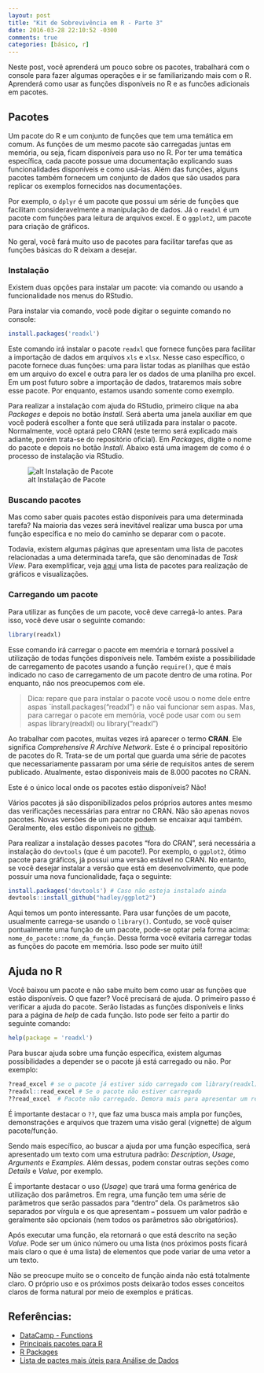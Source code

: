 ```yaml
---
layout: post
title: "Kit de Sobrevivência em R - Parte 3"
date: 2016-03-28 22:10:52 -0300
comments: true
categories: [básico, r]
---
```



Neste post, você aprenderá um pouco sobre os pacotes, trabalhará com o console para fazer algumas operações e ir se familiarizando mais com o R. Aprenderá como usar as funções disponíveis no R e as funcões adicionais em pacotes.

<!-- More -->

## Pacotes

Um pacote do R e um conjunto de funções que tem uma temática em comum. As funções de um mesmo pacote são carregadas juntas em memória, ou seja, ficam disponíveis para uso no R. Por ter uma temática específica, cada pacote possue uma documentação explicando suas funcionalidades disponíveis e como usá-las. Além das funções, alguns pacotes também fornecem um conjunto de dados que são usados para replicar os exemplos fornecidos nas documentações.

Por exemplo, o `dplyr` é um pacote que possui um série de funções que facilitam consideravelmente a manipulação de dados. Já o `readxl` é um pacote com funções para leitura de arquivos excel. E o `ggplot2`, um pacote para criação de gráficos.

No geral, você fará muito uso de pacotes para facilitar tarefas que as funções básicas do R deixam a desejar.

### Instalação

Existem duas opções para instalar um pacote: via comando ou usando a funcionalidade nos menus do RStudio.

Para instalar via comando, você pode digitar o seguinte comando no console:

```r
install.packages('readxl')
```

Este comando irá instalar o pacote `readxl` que fornece funções para facilitar a importação de dados em arquivos `xls` e `xlsx`. Nesse caso específico, o pacote fornece duas funções: uma para listar todas as planilhas que estão em um arquivo do excel e outra para ler os dados de uma planilha pro excel. Em um post futuro sobre a importação de dados, trataremos mais sobre esse pacote. Por enquanto, estamos usando somente como exemplo.

Para realizar a instalação com ajuda do RStudio, primeiro clique na aba _Packages_ e depois no botão _Install_. Será aberta uma janela auxiliar em que você poderá escolher a fonte que será utilizada para instalar o pacote. Normalmente, você optará pelo CRAN (este termo será explicado mais adiante, porém trata-se do repositório oficial). Em _Packages_, digite o nome do pacote e depois no botão _Install_. Abaixo está uma imagem de como é o processo de instalação via RStudio.

![alt Instalação de Pacote](/images/install_package.gif "Instalação de Pacote")

### Buscando pacotes

Mas como saber quais pacotes estão disponíveis para uma determinada tarefa? Na maioria das vezes será inevitável realizar uma busca por uma função específica e no meio do caminho se deparar com o pacote. 

Todavia, existem algumas páginas que apresentam uma lista de pacotes relacionadas a uma determinada tarefa, que são denominadas de _Task View_. Para exemplificar, veja [aqui](https://cran.r-project.org/web/views/Graphics.html) uma lista de pacotes para realização de gráficos e visualizações. 


### Carregando um pacote

Para utilizar as funções de um pacote, você deve carregá-lo antes. Para isso, você deve usar o seguinte comando:
```r
library(readxl)
```

Esse comando irá carregar o pacote em memória e tornará possível a utilização de todas funções disponíveis nele. Também existe a possibilidade de carregamento de pacotes usando a função `require()`, que é mais indicado no caso de carregamento de um pacote dentro de uma rotina. Por enquanto, não nos preocupemos com ele.

>Dica: repare que para instalar o pacote você usou o nome dele entre aspas `install.packages("readxl") e não vai funcionar sem aspas. Mas, para carregar o pacote em memória, você pode usar com ou sem aspas library(readxl) ou library("readxl")

Ao trabalhar com pacotes, muitas vezes irá aparecer o termo **CRAN**. Ele significa _Comprehensive R Archive Network_. Este é o principal repositório de pacotes do R. Trata-se de um portal que guarda uma série de pacotes que necessariamente passaram por uma série de requisitos antes de serem publicado. Atualmente, estao disponiveis mais de 8.000 pacotes no CRAN. 

Este é o único local onde os pacotes estão disponíveis? Não! 

Vários pacotes já são disponibilizados pelos próprios autores antes mesmo das verificações necessárias para entrar no CRAN. Não são apenas novos pacotes. Novas versões de um pacote podem se encaixar aqui também. Geralmente, eles estão disponíveis no [github](https://pt.wikipedia.org/wiki/GitHub). 

Para realizar a instalação desses pacotes "fora do CRAN", será necessária a instalação do `devtools` (que é um pacote!). Por exemplo, o `ggplot2`, ótimo pacote para gráficos, já possui uma versão estável no CRAN. No entanto, se você desejar instalar a versão que está em desenvolvimento, que pode possuir uma nova funcionalidade, faça o seguinte:
```r
install.packages('devtools') # Caso não esteja instalado ainda
devtools::install_github("hadley/ggplot2")
```

Aqui temos um ponto interessante. Para usar funções de um pacote, usualmente carrega-se usando o `library()`. Contudo, se você quiser pontualmente uma função de um pacote, pode-se optar pela forma acima: `nome_do_pacote::nome_da_função`. Dessa forma você evitaria carregar todas as funções do pacote em memória. Isso pode ser muito útil!

## Ajuda no R

Você baixou um pacote e não sabe muito bem como usar as funções que estão disponíveis. O que fazer? Você precisará de ajuda. O primeiro passo é verificar a ajuda do pacote. Serão listadas as funções disponíveis e links para a página de _help_ de cada função. Isto pode ser feito a partir do seguinte comando:

```r
help(package = 'readxl')
```

Para buscar ajuda sobre uma função específica, existem algumas possibilidades a depender se o pacote já está carregado ou não. Por exemplo:

```r
?read_excel # se o pacote já estiver sido carregado com library(readxl)
?readxl::read_excel # Se o pacote não estiver carregado
??read_excel  # Pacote não carregado. Demora mais para apresentar um resultado
```

É importante destacar o `??`, que faz uma busca mais ampla por funções, demonstrações e arquivos que trazem uma visão geral (vignette) de algum pacote/função.

Sendo mais específico, ao buscar a ajuda por uma função específica, será apresentado um texto com uma estrutura padrão: _Description_, _Usage_, _Arguments_ e _Examples_. Além dessas, podem constar outras seções como _Details_ e _Value_, por exemplo. 

É importante destacar o uso (_Usage_) que trará uma forma genérica de utilização dos parâmetros. Em regra, uma função tem uma série de parâmetros que serão passados para "dentro" dela. Os parâmetros são separados por vírgula e os que apresentam `=` possuem um valor padrão e geralmente são opcionais (nem todos os parâmetros são obrigatórios). 

Após executar uma função, ela retornará o que está descrito na seção _Value_. Pode ser um único número ou uma lista (nos próximos posts ficará mais claro o que é uma lista) de elementos que pode variar de uma vetor a um texto.

Não se preocupe muito se o conceito de função ainda não está totalmente claro. O próprio uso e os próximos posts deixarão todos esses conceitos claros de forma natural por meio de exemplos e práticas. 

## Referências:
* [DataCamp - Functions](https://www.datacamp.com/community/tutorials/functions-in-r-a-tutorial)
* [Principais pacotes para R](https://www.rstudio.com/products/rpackages/)
* [R Packages](http://r-pkgs.had.co.nz/)
* [Lista de pactes mais úteis para Análise de Dados](http://www.analyticsvidhya.com/blog/2015/08/list-r-packages-data-analysis/)
